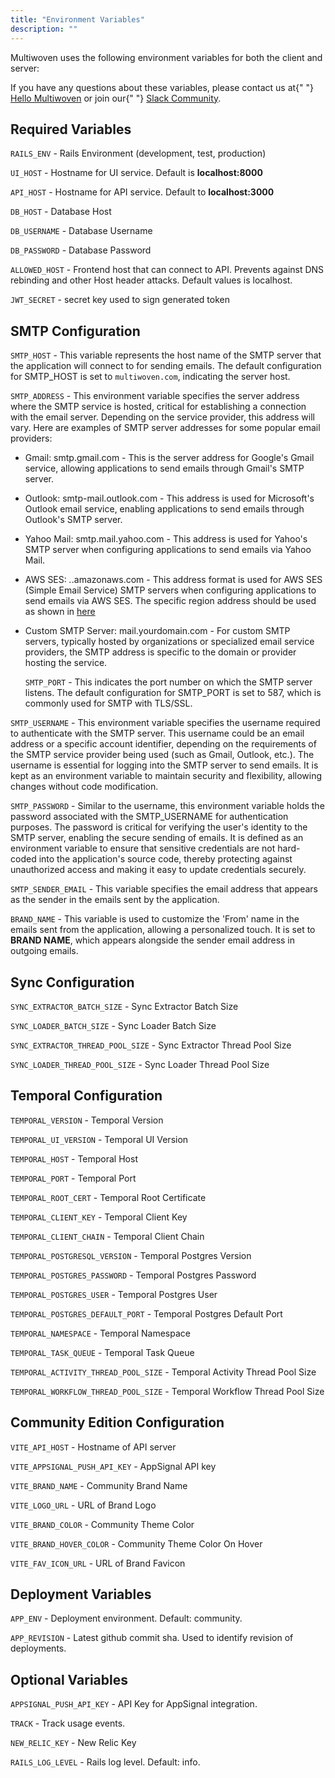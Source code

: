 ```yaml
---
title: "Environment Variables"
description: ""
---
```


Multiwoven uses the following environment variables for both the client and server:

<Note>
  If you have any questions about these variables, please contact us at{" "}
  <a href="mailto:hello@multiwoven.com">Hello Multiwoven</a> or join our{" "}
  <a href="https://multiwoven.slack.com">Slack Community</a>.
</Note>

## Required Variables

`RAILS_ENV` - Rails Environment (development, test, production)

`UI_HOST` - Hostname for UI service. Default is **localhost:8000**

`API_HOST` - Hostname for API service. Default to **localhost:3000**

`DB_HOST` - Database Host

`DB_USERNAME` - Database Username

`DB_PASSWORD` - Database Password

`ALLOWED_HOST` - Frontend host that can connect to API. Prevents against DNS rebinding and other Host header attacks. Default values is localhost. 

`JWT_SECRET` - secret key used to sign generated token

## SMTP Configuration

`SMTP_HOST` - This variable represents the host name of the SMTP server that the application will connect to for sending emails. The default configuration for SMTP_HOST is set to `multiwoven.com`, indicating the server host.

`SMTP_ADDRESS` - This environment variable specifies the server address where the SMTP service is hosted, critical for establishing a connection with the email server. Depending on the service provider, this address will vary. Here are examples of SMTP server addresses for some popular email providers:

- Gmail: smtp.gmail.com - This is the server address for Google's Gmail service, allowing applications to send emails through Gmail's SMTP server.
- Outlook: smtp-mail.outlook.com - This address is used for Microsoft's Outlook email service, enabling applications to send emails through Outlook's SMTP server.
- Yahoo Mail: smtp.mail.yahoo.com - This address is used for Yahoo's SMTP server when configuring applications to send emails via Yahoo Mail.
- AWS SES: _._.amazonaws.com - This address format is used for AWS SES (Simple Email Service) SMTP servers when configuring applications to send emails via AWS SES. The specific region address should be used as shown in [here](https://docs.aws.amazon.com/general/latest/gr/ses.html)
- Custom SMTP Server: mail.yourdomain.com - For custom SMTP servers, typically hosted by organizations or specialized email service providers, the SMTP address is specific to the domain or provider hosting the service.

  `SMTP_PORT` - This indicates the port number on which the SMTP server listens. The default configuration for SMTP_PORT is set to 587, which is commonly used for SMTP with TLS/SSL.

`SMTP_USERNAME` - This environment variable specifies the username required to authenticate with the SMTP server. This username could be an email address or a specific account identifier, depending on the requirements of the SMTP service provider being used (such as Gmail, Outlook, etc.). The username is essential for logging into the SMTP server to send emails. It is kept as an environment variable to maintain security and flexibility, allowing changes without code modification.

`SMTP_PASSWORD` - Similar to the username, this environment variable holds the password associated with the SMTP_USERNAME for authentication purposes. The password is critical for verifying the user's identity to the SMTP server, enabling the secure sending of emails. It is defined as an environment variable to ensure that sensitive credentials are not hard-coded into the application's source code, thereby protecting against unauthorized access and making it easy to update credentials securely.

`SMTP_SENDER_EMAIL` - This variable specifies the email address that appears as the sender in the emails sent by the application.

`BRAND_NAME` - This variable is used to customize the 'From' name in the emails sent from the application, allowing a personalized touch. It is set to **BRAND NAME**, which appears alongside the sender email address in outgoing emails.

## Sync Configuration

`SYNC_EXTRACTOR_BATCH_SIZE` - Sync Extractor Batch Size

`SYNC_LOADER_BATCH_SIZE` - Sync Loader Batch Size

`SYNC_EXTRACTOR_THREAD_POOL_SIZE` - Sync Extractor Thread Pool Size

`SYNC_LOADER_THREAD_POOL_SIZE` - Sync Loader Thread Pool Size

## Temporal Configuration

`TEMPORAL_VERSION` - Temporal Version

`TEMPORAL_UI_VERSION` - Temporal UI Version

`TEMPORAL_HOST` - Temporal Host

`TEMPORAL_PORT` - Temporal Port

`TEMPORAL_ROOT_CERT` - Temporal Root Certificate

`TEMPORAL_CLIENT_KEY` - Temporal Client Key

`TEMPORAL_CLIENT_CHAIN` - Temporal Client Chain

`TEMPORAL_POSTGRESQL_VERSION` - Temporal Postgres Version

`TEMPORAL_POSTGRES_PASSWORD` - Temporal Postgres Password

`TEMPORAL_POSTGRES_USER` - Temporal Postgres User

`TEMPORAL_POSTGRES_DEFAULT_PORT` - Temporal Postgres Default Port

`TEMPORAL_NAMESPACE` - Temporal Namespace

`TEMPORAL_TASK_QUEUE` - Temporal Task Queue

`TEMPORAL_ACTIVITY_THREAD_POOL_SIZE` - Temporal Activity Thread Pool Size

`TEMPORAL_WORKFLOW_THREAD_POOL_SIZE` - Temporal Workflow Thread Pool Size

## Community Edition Configuration

`VITE_API_HOST` - Hostname of API server

`VITE_APPSIGNAL_PUSH_API_KEY` - AppSignal API key

`VITE_BRAND_NAME` - Community Brand Name

`VITE_LOGO_URL` - URL of Brand Logo

`VITE_BRAND_COLOR` - Community Theme Color

`VITE_BRAND_HOVER_COLOR` - Community Theme Color On Hover

`VITE_FAV_ICON_URL` - URL of Brand Favicon

## Deployment Variables

`APP_ENV` - Deployment environment. Default: community.

`APP_REVISION` - Latest github commit sha. Used to identify revision of deployments.

## Optional Variables

`APPSIGNAL_PUSH_API_KEY` - API Key for AppSignal integration.

`TRACK` - Track usage events. 

`NEW_RELIC_KEY` - New Relic Key

`RAILS_LOG_LEVEL` - Rails log level. Default: info.